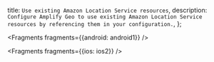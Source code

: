   title: `Use existing Amazon Location Service resources`,
  description: `Configure Amplify Geo to use existing Amazon Location Service resources by referencing them in your configuration.`,
};


<Fragments fragments={{android: android1}} />


<Fragments fragments={{ios: ios2}} />
